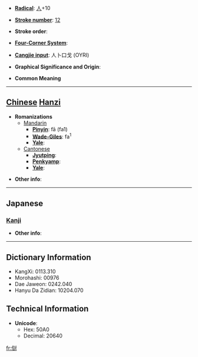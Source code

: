 * '''[[Wiktionary:Chinese radical index| Radical]]''': [[Wiktionary:Chinese radical index 人|人]]+10

* '''[[Wiktionary:Chinese total strokes index|Stroke number]]''': [[Wiktionary:Chinese total strokes index 12|12]]

* '''Stroke order''': 

* '''[[Wiktionary:Chinese four corner index|Four-Corner System]]''': 

* '''[[Wiktionary:Chinese Cangjie index|Cangjie input]]''': 人卜口戈 (OYRI)

* '''Graphical Significance and Origin''': 

* '''Common Meaning'''

----

== [[Chinese]] [[Hanzi]] ==

* '''Romanizations'''
** [[Mandarin]]
*** '''[[Pinyin]]''': fā (fa1)
*** '''[[Wade-Giles]]''': fa<sup>1</sup>
*** '''[[Yale]]''': 
**[[Cantonese]]
***'''[[Jyutping]]''':
***'''[[Penkyamp]]''': 
***'''[[Yale]]''': 

* '''Other info''': 

----

==Japanese==
===[[Kanji]]===
{{kanji|on readings=[[はつ]] (hatsu), [[ぼち]] (bochi)
|kun readings=[[そむく]] (somuku), [[うつ]] (utsu)
}}

* '''Other info''':  

----

== Dictionary Information ==

* KangXi: 0113.310
* Morohashi: 00976
* Dae Jaweon: 0242.040
* Hanyu Da Zidian: 10204.070

== Technical Information ==

* '''Unicode''':
** Hex: 50A0
** Decimal: 20640

[[fr:傠]]